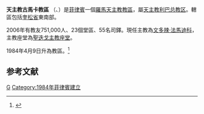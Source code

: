 {{Infobox Roman Catholic diocese
|Roman Catholic Diocese of = 天主教古馬卡教區
|Latin name of diocese = Dioecesis Gumacana
|image = [[File:Gumaca_Cathedral_exterior.jpg|250px]]
|caption = 聖迭戈主教座堂
|location = [[菲律賓|菲律賓]]
|territory =奎松省
|population = 751,000
|rite = 拉丁禮
|patron =
|province = 天主教利巴总教区
|established = 1984年
|cathedral = [[聖迭戈主教座堂_(古馬卡)|聖迭戈主教座堂]]
|副主教座堂 =
|leadership = 主教
|website = 
|教宗 = 
|metropolitan =
|ordinary = 文多辣·法馬迪科
|coadjutor bishop =
|emeritus = 
}}
'''天主教古馬卡教區''' （{{lang-la|Dioecesis Gumacana}}、{{lang-tl|Diyosesis ng Gumaca}}）是[[菲律賓|菲律賓]]一個[[羅馬天主教|羅馬天主教]][[教區|教區]]，屬[[天主教利巴总教区|天主教利巴总教区]]。轄區包括[[奎松省|奎松省]]東南部。

2006年有教友751,000人、23個堂區、55名司鐸。現任主教為[[文多辣·法馬迪科|文多辣·法馬迪科]]，主教座堂為[[聖迭戈主教座堂|聖迭戈主教座堂]]。

1984年4月9日升為教區。<ref name="">{{cite journal
|journal=[[宗座公報|宗座公報]]
|publisher=梵蒂岡出版社
|date=1984年
|volume=76
|title=Iure meritoque
|page=634
|url=http://www.vatican.va/archive/aas/documents/AAS%2076%20%5B1984%5D%20-%20ocr.pdf
|access-date=2012-03-04
|archive-date=2012-03-05
|archive-url=https://web.archive.org/web/20120305133401/http://www.vatican.va/archive/aas/documents/AAS%2076%20%5B1984%5D%20-%20ocr.pdf
|dead-url=no
}}</ref> 

==参考文献==
<div class="references-small">
<references></references>
</div>

{{菲律賓天主教教區}}
[[Category:菲律賓天主教教區|G]]
[[Category:1984年菲律賓建立|Category:1984年菲律賓建立]]